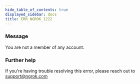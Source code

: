 ```yaml
---
hide_table_of_contents: true
displayed_sidebar: docs
title: ERR_NGROK_1222
---
```




### Message

You are not a member of any account.

<ErrorDetails error="err_ngrok_1222" />

### Further help

If you're having trouble resolving this error, please reach out to [support@ngrok.com](mailto:support@ngrok.com?subject=Help%20with%20ERR_NGROK_1222)
